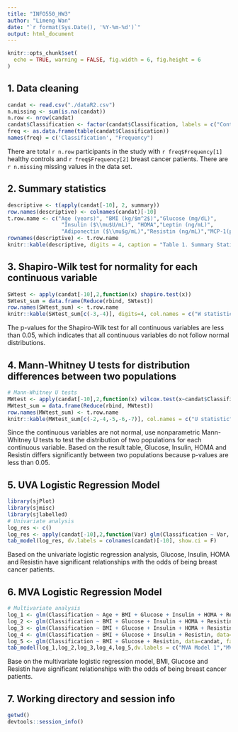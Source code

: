 ```yaml
---
title: "INFO550_HW3"
author: "Limeng Wan"
date: "`r format(Sys.Date(), '%Y-%m-%d')`"
output: html_document
---
```


```r
knitr::opts_chunk$set(
  echo = TRUE, warning = FALSE, fig.width = 6, fig.height = 6
)
```

## 1. Data cleaning
```r
candat <- read.csv("./dataR2.csv")
n.missing <- sum(is.na(candat))
n.row <- nrow(candat)
candat$Classification <- factor(candat$Classification, labels = c("Controls", "Patients"))
freq <- as.data.frame(table(candat$Classification))
names(freq) = c('Classification', "Frequency")
```
There are total `r n.row` participants in the study with `r freq$Frequency[1]` healthy controls and `r freq$Frequency[2]` breast cancer patients. There are `r n.missing` missing values in the data set.


## 2. Summary statistics
```r
descriptive <- t(apply(candat[-10], 2, summary))
row.names(descriptive) <- colnames(candat)[-10]
t.row.name <- c("Age (years)", "BMI (kg/$m^2$)","Glucose (mg/dL)",
                 "Insulin ($\\mu$U/mL)", "HOMA","Leptin (ng/mL)", 
                 "Adiponectin ($\\mu$g/mL)","Resistin (ng/mL)","MCP-1(pg/dL)")
rownames(descriptive) <- t.row.name
knitr::kable(descriptive, digits = 4, caption = "Table 1. Summary Statistics", escape = FALSE)
```


## 3. Shapiro-Wilk test for normality for each continuous variable 
```r
SWtest <- apply(candat[-10],2,function(x) shapiro.test(x))
SWtest_sum = data.frame(Reduce(rbind, SWtest))
row.names(SWtest_sum) <- t.row.name
knitr::kable(SWtest_sum[c(-3,-4)], digits=4, col.names = c("W statistic", "p-value"), caption ="Table 2. Shapiro-Wilk Test Results")
```
<!-- The null-hypothesis of this test is that the population is normally distributed. Thus, if the p value is less than the chosen alpha level, then the null hypothesis is rejected and there is evidence that the data tested are not normally distributed. The chosen alpha level is 0.05 for all statistical tests. The data is normal if the p-value is above 0.05. -->
The p-values for the Shapiro-Wilk test for all continuous variables are less than 0.05, which indicates that all continuous variables do not follow normal distributions.


## 4. Mann-Whitney U tests for distribution differences between two populations
```r
# Mann-Whitney U tests
MWtest <- apply(candat[-10],2,function(x) wilcox.test(x~candat$Classification))
MWtest_sum = data.frame(Reduce(rbind, MWtest))
row.names(MWtest_sum) <- t.row.name
knitr::kable(MWtest_sum[c(-2,-4,-5,-6,-7)], col.names = c("U statistic", "p-value"), caption ="Table 3. Mann-Whitney U Test Results")
```
<!-- Under the null hypothesis H0, the distributions of both populations are equal. The alternative hypothesis H1 is that the distributions are not equal.-->
Since the continuous variables are not normal, use nonparametric Mann-Whitney U tests to test the distribution of two populations for each continuous variable. Based on the result table, Glucose, Insulin, HOMA and Resistin differs significantly between two populations because p-values are less than 0.05.


## 5. UVA Logistic Regression Model
```r
library(sjPlot)
library(sjmisc)
library(sjlabelled)
# Univariate analysis
log_res <- c()
log_res <- apply(candat[-10],2,function(Var) glm(Classification ~ Var, data=candat, family=binomial(link="logit")))
tab_model(log_res, dv.labels = colnames(candat)[-10], show.ci = F)
```
Based on the univariate logistic regression analysis, Glucose, Insulin, HOMA and Resistin have significant relationships with the odds of being breast cancer patients. 


## 6. MVA Logistic Regression Model
```r
# Multivariate analysis
log_1 <- glm(Classification ~ Age + BMI + Glucose + Insulin + HOMA + Resistin + MCP.1, data=candat, family=binomial(link="logit"))
log_2 <- glm(Classification ~ BMI + Glucose + Insulin + HOMA + Resistin + MCP.1, data=candat, family=binomial(link="logit"))
log_3 <- glm(Classification ~ BMI + Glucose + Insulin + HOMA + Resistin, data=candat, family=binomial(link="logit"))
log_4 <- glm(Classification ~ BMI + Glucose + Insulin + Resistin, data=candat, family=binomial(link="logit"))
log_5 <- glm(Classification ~ BMI + Glucose + Resistin, data=candat, family=binomial(link="logit"))
tab_model(log_1,log_2,log_3,log_4,log_5,dv.labels = c("MVA Model 1","MVA Model 2","MVA Model 3","MVA Model 4","MVA Model 5"), show.ci = F)
```
Base on the multivariate logistic regression model, BMI, Glucose and Resistin have significant relationships with the odds of being breast cancer patients. 


## 7. Working directory and session info
```r
getwd()
devtools::session_info()
```
